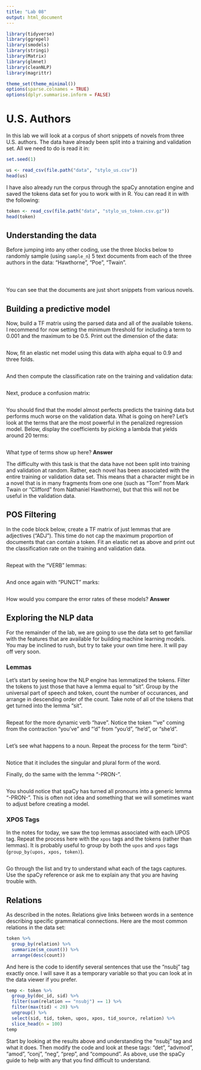 ```yaml
---
title: "Lab 08"
output: html_document
---
```


```r
library(tidyverse)
library(ggrepel)
library(smodels)
library(stringi)
library(Matrix)
library(glmnet)
library(cleanNLP)
library(magrittr)

theme_set(theme_minimal())
options(sparse.colnames = TRUE)
options(dplyr.summarise.inform = FALSE)
```

# U.S. Authors

In this lab we will look at a corpus of short snippets of novels from three
U.S. authors. The data have already been split into a training and validation
set. All we need to do is read it in:

```r
set.seed(1)

us <- read_csv(file.path("data", "stylo_us.csv"))
head(us)
```

I have also already run the corpus through the spaCy annotation engine and
saved the tokens data set for you to work with in R. You can read it in with
the following:

```r
token <- read_csv(file.path("data", "stylo_us_token.csv.gz"))
head(token)
```

## Understanding the data

Before jumping into any other coding, use the three blocks below to randomly
sample (using `sample_n`) 5 text documents from each of the three authors
in the data: "Hawthorne", "Poe", "Twain".

```r

```

```r

```

```r

```

You can see that the documents are just short snippets from various novels.

## Building a predictive model

Now, build a TF matrix using the parsed data and all of the available tokens.
I recommend for now setting the minimum threshold for including a term to 0.001
and the maximum to be 0.5. Print out the dimension of the data:

```r

```

Now, fit an elastic net model using this data with alpha equal to 0.9 and three
folds.

```r

```

And then compute the classification rate on the training and validation data:

```r

```

Next, produce a confusion matrix:

```r

```

You should find that the model almost perfects predicts the training data but
performs much worse on the validation data. What is going on here? Let's look
at the terms that are the most powerful in the penalized regression model.
Below, display the coefficients by picking a lambda that yields around 20 terms:

```r

```

What type of terms show up here? **Answer**

The difficulty with this task is that the data have not been split into training
and validation at random. Rather, each novel has been associated with the entire
training or validation data set. This means that a character might be in a novel
that is in many fragments from one one (such as "Tom" from Mark Twain or
"Clifford" from Nathaniel Hawthorne), but that this will not be useful in the
validation data.

## POS Filtering

In the code block below, create a TF matrix of just lemmas that are adjectives
("ADJ"). This time do not cap the maximum proportion of documents that can
contain a token. Fit an elastic net as above and print out the classification
rate on the training and validation data.

```r

```

Repeat with the "VERB" lemmas:

```r

```

And once again with "PUNCT" marks:

```r

```

How would you compare the error rates of these models? **Answer**

## Exploring the NLP data

For the remainder of the lab, we are going to use the data set to get familiar
with the features that are available for building machine learning models. You
may be inclined to rush, but try to take your own time here. It will pay off
very soon.

### Lemmas

Let's start by seeing how the NLP engine has lemmatized the tokens. Filter
the tokens to just those that have a lemma equal to "sit". Group by the
universal part of speech and token, count the number of occurances, and
arrange in descending order of the count. Take note of all of the tokens that
get turned into the lemma "sit".

```r

```

Repeat for the more dynamic verb "have". Notice the token "'ve" coming from
the contraction "you've" and "'d" from "you'd", "he'd", or "she'd".

```r

```

Let's see what happens to a noun. Repeat the process for the term "bird":

```r

```

Notice that it includes the singular and plural form of the word.

Finally, do the same with the lemma "-PRON-".

```r

```

You should notice that spaCy has turned all pronouns into a generic lemma
"-PRON-". This is often not idea and something that we will sometimes want
to adjust before creating a model.

### XPOS Tags

In the notes for today, we saw the top lemmas associated with each UPOS tag.
Repeat the process here with the `xpos` tags and the tokens (rather than
lemmas). It is probably useful to group by both the `upos` and `xpos` tags
(`group_by(upos, xpos, token)`).

```r

```

Go through the list and try to understand what each of the tags captures. Use
the spaCy reference or ask me to explain any that you are having trouble with.

## Relations

As described in the notes. Relations give links between words in a sentence
describing specific grammatical connections. Here are the most common relations
in the data set:

```r
token %>%
  group_by(relation) %>%
  summarize(sm_count()) %>%
  arrange(desc(count))
```

And here is the code to identify several sentences that use the "nsubj" tag
exactly once. I will save it as a temporary variable so that you can look at in
the data viewer if you prefer.

```r
temp <- token %>%
  group_by(doc_id, sid) %>%
  filter(sum(relation == "nsubj") == 1) %>%
  filter(max(tid) < 20) %>%
  ungroup() %>%
  select(sid, tid, token, upos, xpos, tid_source, relation) %>%
  slice_head(n = 100)
temp
```

Start by looking at the results above and understanding the "nsubj" tag and
what it does. Then modify the code and look at these tags: "det", "advmod",
"amod", "conj", "neg", "prep", and "compound". As above, use the spaCy guide
to help with any that you find difficult to understand.
